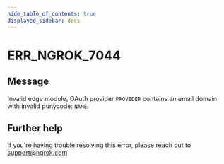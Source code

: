 ```yaml
---
hide_table_of_contents: true
displayed_sidebar: docs
---
```



# ERR_NGROK_7044

## Message

Invalid edge module, OAuth provider `PROVIDER` contains an email domain with invalid punycode: `NAME`.

<ErrorDetails error="err_ngrok_7044" />

## Further help

If you're having trouble resolving this error, please reach out to [support@ngrok.com](mailto:support@ngrok.com?subject=Help%20with%20ERR_NGROK_7044)

